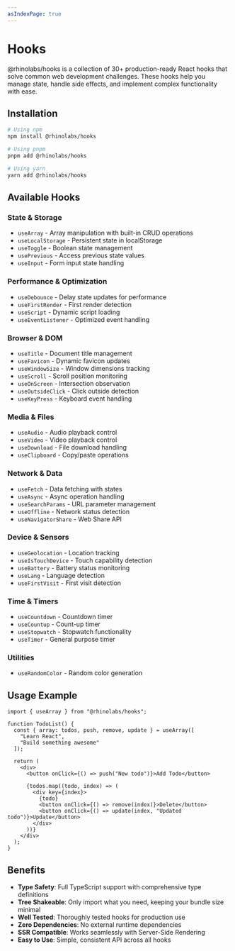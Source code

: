```yaml
---
asIndexPage: true
---
```


# Hooks

@rhinolabs/hooks is a collection of 30+ production-ready React hooks that solve common web development challenges. These hooks help you manage state, handle side effects, and implement complex functionality with ease.

## Installation

```bash
# Using npm
npm install @rhinolabs/hooks

# Using pnpm
pnpm add @rhinolabs/hooks

# Using yarn
yarn add @rhinolabs/hooks
```

## Available Hooks

### State & Storage
- `useArray` - Array manipulation with built-in CRUD operations
- `useLocalStorage` - Persistent state in localStorage
- `useToggle` - Boolean state management
- `usePrevious` - Access previous state values
- `useInput` - Form input state handling

### Performance & Optimization
- `useDebounce` - Delay state updates for performance
- `useFirstRender` - First render detection
- `useScript` - Dynamic script loading
- `useEventListener` - Optimized event handling

### Browser & DOM
- `useTitle` - Document title management
- `useFavicon` - Dynamic favicon updates
- `useWindowSize` - Window dimensions tracking
- `useScroll` - Scroll position monitoring
- `useOnScreen` - Intersection observation
- `useOutsideClick` - Click outside detection
- `useKeyPress` - Keyboard event handling

### Media & Files
- `useAudio` - Audio playback control
- `useVideo` - Video playback control
- `useDownload` - File download handling
- `useClipboard` - Copy/paste operations

### Network & Data
- `useFetch` - Data fetching with states
- `useAsync` - Async operation handling
- `useSearchParams` - URL parameter management
- `useOffline` - Network status detection
- `useNavigatorShare` - Web Share API

### Device & Sensors
- `useGeolocation` - Location tracking
- `useIsTouchDevice` - Touch capability detection
- `useBattery` - Battery status monitoring
- `useLang` - Language detection
- `useFirstVisit` - First visit detection

### Time & Timers
- `useCountdown` - Countdown timer
- `useCountup` - Count-up timer
- `useStopwatch` - Stopwatch functionality
- `useTimer` - General purpose timer

### Utilities
- `useRandomColor` - Random color generation

## Usage Example

```tsx
import { useArray } from "@rhinolabs/hooks";

function TodoList() {
  const { array: todos, push, remove, update } = useArray([
    "Learn React",
    "Build something awesome"
  ]);

  return (
    <div>
      <button onClick={() => push("New todo")}>Add Todo</button>
      
      {todos.map((todo, index) => (
        <div key={index}>
          {todo}
          <button onClick={() => remove(index)}>Delete</button>
          <button onClick={() => update(index, "Updated todo")}>Update</button>
        </div>
      ))}
    </div>
  );
}
```

## Benefits

- **Type Safety**: Full TypeScript support with comprehensive type definitions
- **Tree Shakeable**: Only import what you need, keeping your bundle size minimal
- **Well Tested**: Thoroughly tested hooks for production use
- **Zero Dependencies**: No external runtime dependencies
- **SSR Compatible**: Works seamlessly with Server-Side Rendering
- **Easy to Use**: Simple, consistent API across all hooks
